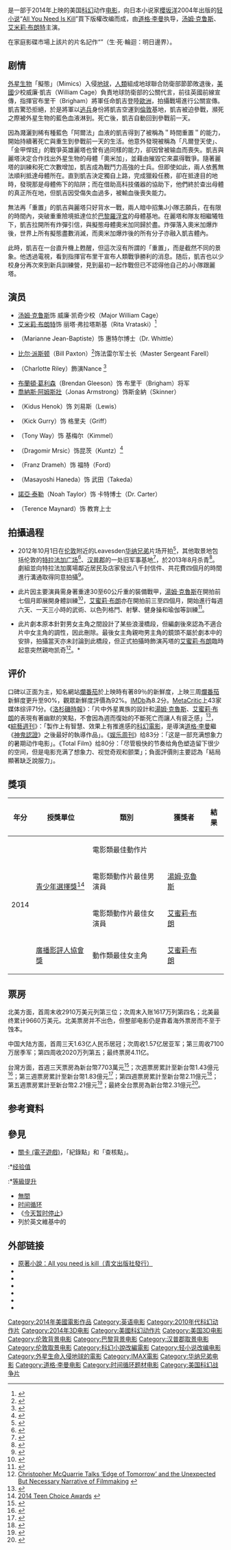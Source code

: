 {{noteTA
|G1=Show
|G2=Movie
}}
{{Infobox film
| name = 明日邊界
| original_name = ''Edge of Tomorrow''
| image = Edge of Tomorrow Poster.jpg
| caption = 电影海报
| director = [[道格·李曼|道格·李曼]]
| screenplay = {{ubl|[[丹特·哈珀|丹特·哈珀]]|[[乔比·哈罗德|乔比·哈罗德]]|[[斯蒂夫·克洛维斯|斯蒂夫·克洛维斯]]|[[克里斯托夫·迈考利|克里斯托夫·迈考利]]|[[蒂姆·克林|蒂姆·克林]]|{{le|杰兹·巴特沃思|Jez Butterworth}}|[[艾里克斯·库兹曼|艾里克斯·库兹曼]]|[[罗伯托·奥奇|罗伯托·奥奇]]}}
| based on = {{Based on|'''[[All_You_Need_Is_Kill|All You Need Is Kill]]'''|[[樱坂洋|樱坂洋]]}}<br>由[[集英社|集英社]]出版
| starring = {{ubl|[[汤姆·克鲁斯|汤姆·克鲁斯]]|[[艾米莉·布朗特|艾米莉·布朗特]]|[[比尔·派斯顿|比尔·派斯顿]]}}
| cinematography = {{le|迪翁·比伯|Dion Beebe}}<ref name="SuperheroHype1">{{cite web |last=Perry |first=Spencer |url=http://www.superherohype.com/news/articles/172933-full-announcement-release-date-for-all-you-need-is-kill |title=Full Announcement, Release Date for All You Need is Kill |publisher=Superhero Hype |date=2012-10-01 |accessdate=2013-03-10 |archive-url=https://web.archive.org/web/20130407034031/http://www.superherohype.com/news/articles/172933-full-announcement-release-date-for-all-you-need-is-kill |archive-date=2013-04-07 |dead-url=no }}</ref>
| editing = 詹姆斯·赫伯特<ref name="SuperheroHype1" />
| music = [[克里斯托弗·贝克|克里斯托弗·贝克]]
| studio = [[华纳兄弟|华纳兄弟]]<br>[[威秀電影|威秀電影]]
| distributor = [[华纳兄弟|华纳兄弟]]
| released = {{Film date|2014|5|29}}{{flagicon|HK}}<br>{{Film date|2014|5|30}}{{flagicon|UK}}{{flagicon|TWN}}<br>{{Film date|2014|6|6}}{{flagicon|USA}}{{flagicon|CHN}}<br>{{Film date|2014|7|4}}{{flagicon|JPN}}{{r|ent-163-20140513}}<ref name="atmovies-faen41631867">{{cite web |url=http://www.atmovies.com.tw/movie/faen41631867/ |title=明日邊界 Edge of Tomorrow |publisher=@movies開眼電影 |access-date=2014-05-31 |archive-url=https://web.archive.org/web/20140531170552/http://www.atmovies.com.tw/movie/faen41631867/ |archive-date=2014-05-31 |dead-url=no }}</ref><ref name="twyahoo-5068">{{cite web |url= https://tw.movies.yahoo.com/movieinfo_main.html/id=5068 |title= 明日邊界（EDGE OF TOMORROW） |publisher= Yahoo!奇摩電影 |access-date= 2014-05-31 |archive-url= https://web.archive.org/web/20140522125138/https://tw.movies.yahoo.com/movieinfo_main.html/id=5068 |archive-date= 2014-05-22 |dead-url= no }}</ref><ref name="THR">{{cite web |url=http://www.hollywoodreporter.com/news/300-sequel-bumped-august-march-520290 |title='300' Sequel Bumped From August to March |publisher=The Hollywood Reporter |date=2013-09-05 |accessdate=2012-10-05 |archive-url=https://web.archive.org/web/20130607105307/http://www.hollywoodreporter.com/news/300-sequel-bumped-august-march-520290 |archive-date=2013-06-07 |dead-url=no }}</ref><ref name="hkyahoo-22382">{{cite web |url= https://hk.movies.yahoo.net/movie/details/22382 |title= 異空戰士（EDGE OF TOMORROW） |publisher= Yahoo!電影 |access-date= 2014-05-31 |archive-url= https://web.archive.org/web/20140531164159/https://hk.movies.yahoo.net/movie/details/22382 |archive-date= 2014-05-31 |dead-url= no }}</ref>
| country = {{美国}}
| language = 英语
| runtime = 113分钟
| sarft_id = {{电审|进|2014|017|（普通2D）}}{{电审|特(进)|2014|025|（普通3D）}}{{电审|特(进)|2014|026|（IMAX 3D）}}
| budget = {{nowrap|$1.78亿美元}}<ref name="lang">{{cite journal | last=Lang | first=Brent | url=http://variety.com/2014/film/news/tom-cruise-angelina-jolie-test-star-power-at-international-b-o-with-edge-of-tomorrow-maleficent-1201189240/ | title=Tom Cruise, Angelina Jolie Test Star Power at International B.O. With 'Edge of Tomorrow,' 'Maleficent' | journal=[[Variety_(magazine)|Variety]] | date=2014-05-23 | accessdate=2014-05-23 | author= | archive-url=https://web.archive.org/web/20140523233745/http://variety.com/2014/film/news/tom-cruise-angelina-jolie-test-star-power-at-international-b-o-with-edge-of-tomorrow-maleficent-1201189240/ | archive-date=2014-05-23 | dead-url=no }}</ref>
| gross = $3.71亿美元
| hk_name = 異空戰士{{r|hkyahoo-22382}}
| tw_name = 明日邊界{{r|atmovies-faen41631867}}{{r|twyahoo-5068}}<ref>{{Cite web |url=http://v.youku.com/v_show/id_XNjQ3MTMwNjgw.html |title=Edge of Tomorrow (2014)【明日邊界】台灣預告—在线播放—优酷网，视频高清在线观看 |access-date=2014-01-05 |archive-url=https://web.archive.org/web/20140106031824/http://v.youku.com/v_show/id_XNjQ3MTMwNjgw.html |archive-date=2014-01-06 |dead-url=no }}</ref>
| cn_name = 明日边缘<ref name="ent-163-20140513">{{cite web |url=http://ent.163.com/14/0513/08/9S4323DC000300B1.html |language= |title=《明日边缘》曝超长预告“阿汤哥”菜鸟变战神 |publisher=网易娱乐 |date=2014-05-13 |accessdate= |archive-url=https://web.archive.org/web/20140513154715/http://ent.163.com/14/0513/08/9S4323DC000300B1.html |archive-date=2014-05-13 |dead-url=no }}</ref>
}}
{{作品名稱|name=''Edge of Tomorrow''|hk=異空戰士|tw=明日邊界|cn=明日边缘}}是一部于2014年上映的美国[[科幻片|科幻]]动作[[电影|电影]]，向日本小说家[[櫻坂洋|櫻坂洋]]2004年出版的[[轻小说|轻小说]]“[[All_You_Need_Is_Kill|All You Need Is Kill]]”買下版權改编而成，由[[道格·李曼|道格·李曼]]执导，[[汤姆·克鲁斯|汤姆·克鲁斯]]、[[艾米莉·布朗特|艾米莉·布朗特]]主演。{{r|hkyahoo-22382}}{{r|atmovies-faen41631867}}{{r|twyahoo-5068}}{{r|ent-163-20140513}}

在家庭影碟市場上該片的片名記作“{{lang|en|''Live.Die.Repeat.: Edge of Tomorrow''}}”（生·死·輪迴：明日邊界）。

== 剧情 ==
[[外星生物|外星生物]]「擬態」（Mimics）入侵[[地球|地球]]，[[人類|人類]]組成地球聯合防衛部節節敗退後，[[美國|美國]]少校威廉‧凱吉（William Cage）負責地球防衛部的公關代言，前往英國前線宣傳，指揮官布里干（Brigham）將軍任命凱吉登陸[[歐洲|歐洲]]，拍攝戰場進行公關宣傳。凱吉驚恐拒絕，於是將軍以[[逃兵|逃兵]]身份將凱吉空運到[[倫敦|倫敦]]基地，凱吉被迫參戰，瀕死之際被外星生物的藍色血液淋到。死亡後，凱吉自動回到參戰前一天。

因為濺灑到稀有種藍色「阿爾法」血液的凱吉得到了被稱為＂時間重置＂的能力，開始持續著死亡與重生到參戰前一天的生活。他意外發現被稱為「凡爾登天使」、「金甲悍妞」的戰爭英雄麗塔也曾有過同樣的能力，卻因曾被输血而喪失。凱吉與麗塔決定合作找出外星生物的母體「奧米加」，並藉由摧毀它來贏得戰爭。隨著麗塔的訓練和死亡次數增加，凱吉成為戰鬥力高強的士兵。但即使如此，兩人依舊無法順利抵達母體所在。直到凱吉決定獨自上路，完成獵殺任務，卻在抵達目的地時，發現那是母體佈下的陷阱；而在借助高科技儀器的協助下，他們終於查出母體的真正所在地，但凱吉因受傷失血過多，被輸血後喪失能力。

無法再「重置」的凱吉與麗塔只好背水一戰，兩人暗中招集J小隊志願兵，在有限的時間內，突破重重險境抵達位於[[巴黎|巴黎]][[羅浮宮|羅浮宮]]的母體基地。在麗塔和隊友相繼犧牲下，凱吉拉開所有炸彈引信，與擬態母體奧米加同歸於盡。炸彈落入奧米加爆炸後，世界上所有擬態盡數消滅，而奧米加爆炸後的所有分子亦融入凱吉體內。

此時，凱吉在一台直升機上甦醒，但這次沒有所謂的「重置」，而是截然不同的景象。他透過電視，看到指揮官布里干宣布人類戰爭勝利的消息。随后，凱吉也以少校身分再次來到新兵訓練營，見到最初一起作戰但已不認得他自己的J小隊跟麗塔。

== 演员 ==
* [[汤姆·克鲁斯|汤姆·克鲁斯]]饰 威廉·凯奇少校（Major William Cage）
* [[艾米莉·布朗特|艾米莉·布朗特]]饰 丽塔·弗拉塔斯基（Rita Vrataski）<ref>{{cite web |url=http://www.cinemablend.com/new/Emily-Blunt-Tom-Cruise-Co-Star-All-You-Need-Kill-30448.html |title=Emily Blunt Is Tom Cruise's Co-Star For All You Need Is Kill |publisher=CinemaBlend.com |date=2012-04-16 |accessdate=2013-03-10 |archive-url=https://web.archive.org/web/20130727120529/http://www.cinemablend.com/new/Emily-Blunt-Tom-Cruise-Co-Star-All-You-Need-Kill-30448.html |archive-date=2013-07-27 |dead-url=no }}</ref>
* {{le|玛丽安娜·琼-巴普蒂斯特|Marianne Jean-Baptiste}}（Marianne Jean-Baptiste）饰 惠特尔博士（Dr. Whittle）
* [[比尔·派斯顿|比尔·派斯顿]]（Bill Paxton）<ref>{{cite web |url=http://www.cinemablend.com/new/Bill-Paxton-Talks-Join-Tom-Cruise-All-You-Need-Kill-33035.html |title=Bill Paxton In Talks To Join Tom Cruise In All You Need Is Kill |publisher=CinemaBlend.com |date=2012-09-18 |accessdate=2013-03-10 |archive-url=https://web.archive.org/web/20121208041234/http://www.cinemablend.com/new/bill-paxton-talks-join-tom-cruise-all-you-need-kill-33035.html |archive-date=2012-12-08 |dead-url=no }}</ref>饰法雷尔军士长（Master Sergeant Farell）
* {{le|夏洛特·莱李|Charlotte Riley}}（Charlotte Riley）飾演Nance <ref>{{cite web |url=http://www.cinemablend.com/new/Charlotte-Riley-Joins-Tom-Cruise-All-You-Need-Kill-32626.html |title=Charlotte Riley Joins Tom Cruise In All You Need Is Kill |publisher=CinemaBlend.com |date=2012-08-24 |accessdate=2013-03-10 |archive-url=https://web.archive.org/web/20121127130937/http://www.cinemablend.com/new/charlotte-riley-joins-tom-cruise-all-you-need-kill-32626.html |archive-date=2012-11-27 |dead-url=no }}</ref>
* [[布蘭頓·葛利森|布蘭頓·葛利森]]（Brendan Gleeson）饰 布里干（Brigham）将军
* [[喬納斯·阿姆斯壯|喬納斯·阿姆斯壯]]（Jonas Armstrong）饰斯金納（Skinner）
* {{le|基杜斯·赫诺克|Kidus Henok}}（Kidus Henok）饰 刘易斯（Lewis）
* {{le|奇克·盖瑞|Kick Gurry}}（Kick Gurry）饰 格里夫（Griff）
* {{le|托尼·威|Tony Way}}（Tony Way）饰 基梅尔（Kimmel）
* {{le|德拉戈米尔·米希克|Dragomir Mrsic}}（Dragomir Mrsic）饰昆茨（Kuntz）<ref>{{cite web |url=http://www.expressen.se/noje/dragomir-mrsic-gor-storfilm-med-cruise |title=Dragomir Mrsic gör storfilm med Cruise |publisher=Expressen.se |date=2012-10-06 |accessdate=2013-03-10 |archive-url=https://web.archive.org/web/20121213083323/http://www.expressen.se/noje/dragomir-mrsic-gor-storfilm-med-cruise/ |archive-date=2012-12-13 |dead-url=no }}</ref>
* {{le|法蘭茲·德拉梅|Franz Drameh}}（Franz Drameh）饰 福特（Ford）
* {{link-jp|羽田昌義|羽田昌義}}（Masayoshi Haneda）饰 武田（Takeda）
* [[諾亞·泰勒|諾亞·泰勒]]（Noah Taylor）饰 卡特博士（Dr. Carter）
* {{le|特伦斯·梅纳德|Terence Maynard}}（Terence Maynard）饰 教育上士

== 拍攝過程 ==
*2012年10月1日在[[伦敦|伦敦]]附近的Leavesden[[华纳兄弟|华纳兄弟]]片场开拍<ref name="szalai">{{cite journal | last=Szalai | first=George | url=http://www.hollywoodreporter.com/news/tom-cruise-emily-blunt-all-you-need-is-kill-march-2014-401928 | title=Tom Cruise's 'All You Need Is Kill' to Hit Theaters in March 2014 | journal=[[好莱坞报道|好莱坞报道]] | date=2012-10-01 | accessdate=2014-05-08 | author= | archive-url=https://web.archive.org/web/20121022013046/http://www.hollywoodreporter.com/news/tom-cruise-emily-blunt-all-you-need-is-kill-march-2014-401928 | archive-date=2012-10-22 | dead-url=no }}</ref>，其他取景地包括伦敦的[[特拉法加广场|特拉法加广场]]<ref>{{cite news | last=Child | first=Ben | url=http://www.theguardian.com/film/2012/nov/26/tom-cruise-filming-halts-trafalgar-square | title=Tom Cruise filming halts Trafalgar Square | work=[[卫报|卫报]] | date=2012-11-26 | accessdate=2014-05-08 | archive-url=https://web.archive.org/web/20140508223550/http://www.theguardian.com/film/2012/nov/26/tom-cruise-filming-halts-trafalgar-square | archive-date=2014-05-08 | dead-url=no }}</ref>、[[汉普郡|汉普郡]]的一处旧军事基地<ref>{{cite news | author=Staff | url=http://www.hampshirechronicle.co.uk/news/winchester/11250475.Latest_Tom_Cruise_blockbuster_shot_at_Barton_Stacey_in_Hampshire/ | title=Latest Tom Cruise blockbuster shot at Barton Stacey in Hampshire | work={{tsl|en|Hampshire Chronicle|Hampshire Chronicle}} | date=2014-06-02 | accessdate=2014-06-03 | archive-url=https://web.archive.org/web/20140607004828/http://www.hampshirechronicle.co.uk/news/winchester/11250475.Latest_Tom_Cruise_blockbuster_shot_at_Barton_Stacey_in_Hampshire/ | archive-date=2014-06-07 | dead-url=no }}</ref>，於2013年8月杀青<ref>{{cite news | last=Fleming | first=Mike | url=http://www.deadline.com/2013/08/jeremy-piven-is-a-very-late-addition-to-the-cast-of-tom-cruises-edge-of-tomorrow/ | title=Jeremy Piven Is A Very Late Addition To The Cast Of Tom Cruise's 'Edge Of Tomorrow' | publisher=[[Deadline.com|Deadline.com]] | date=2013-08-15 | accessdate=2014-05-09 | archive-url=https://web.archive.org/web/20140618050723/http://www.deadline.com/2013/08/jeremy-piven-is-a-very-late-addition-to-the-cast-of-tom-cruises-edge-of-tomorrow/ | archive-date=2014-06-18 | dead-url=no }}</ref>。劇組並向特拉法加廣場鄰近居民及店家發出八千封信件、共花費四個月的時間進行溝通取得同意拍攝<ref>{{Cite web |url=http://www.cna.com.tw/news/amov/201406030387-1.aspx |title=阿湯哥明日邊界　首週票房奪冠 |access-date=2014-07-04 |archive-url=https://web.archive.org/web/20140714153529/http://www.cna.com.tw/news/amov/201406030387-1.aspx |archive-date=2014-07-14 |dead-url=no }}</ref>。

*此片因主要演員需身著重達30至60公斤重的裝備戰甲，[[湯姆·克魯斯|湯姆·克魯斯]]在開拍前七個月即展開身體訓練<ref>{{Cite web |url=http://ent.msn.com.tw/news/content.aspx?sn=1405160013 |title=道格李曼為湯姆克魯斯塑造全新另類英雄 |access-date=2014-07-04 |archive-url=https://web.archive.org/web/20140714151541/http://ent.msn.com.tw/news/content.aspx?sn=1405160013 |archive-date=2014-07-14 |dead-url=no }}</ref>，[[艾蜜莉·布朗|艾蜜莉·布朗]]亦在開拍前三至四個月，開始進行每週六天、一天三小時的武術、以色列格鬥、射擊、健身操和瑜伽等訓練<ref>{{Cite web |url=https://tw.celebrity.yahoo.com/blogs/topic/%E5%92%8C%E9%98%BF%E6%B9%AF%E5%93%A5%E6%89%93%E4%BB%97%E7%9C%9F%E7%B4%AF-%E8%89%BE%E8%9C%9C%E8%8E%89%E5%90%90%E6%A7%BD%E7%A9%BF%E8%BB%8D%E8%A3%9D%E6%B4%BB%E5%83%8F%E7%A9%BF%E6%A3%BA%E6%9D%90-092808283.html |title=和阿湯哥打仗真累　艾蜜莉吐槽穿軍裝活像穿棺材 |access-date=2014-07-04 |archive-url=https://web.archive.org/web/20140715004534/https://tw.celebrity.yahoo.com/blogs/topic/%E5%92%8C%E9%98%BF%E6%B9%AF%E5%93%A5%E6%89%93%E4%BB%97%E7%9C%9F%E7%B4%AF-%E8%89%BE%E8%9C%9C%E8%8E%89%E5%90%90%E6%A7%BD%E7%A9%BF%E8%BB%8D%E8%A3%9D%E6%B4%BB%E5%83%8F%E7%A9%BF%E6%A3%BA%E6%9D%90-092808283.html |archive-date=2014-07-15 |dead-url=no }}</ref>。

*此片劇本原本針對男女主角之間設計了某些浪漫橋段，但編劇後來認為不適合片中女主角的調性，因此刪除。最後女主角親吻男主角的鏡頭不屬於劇本中的安排，拍攝當天亦未討論到此橋段，但正式拍攝時飾演芮塔的[[艾蜜莉·布朗|艾蜜莉·布朗]]臨時起意突然親吻凯奇<ref>[http://filmschoolrejects.com/features/christopher-mcquarrie-interview-telling-stories.php Christopher McQuarrie Talks ‘Edge of Tomorrow’ and the Unexpected But Necessary Narrative of Filmmaking] {{webarchive|url=https://web.archive.org/web/20141016004246/http://filmschoolrejects.com/features/christopher-mcquarrie-interview-telling-stories.php |date=2014-10-16 }}</ref>。*

== 评价 ==
口碑以正面为主，知名網站[[爛番茄|爛番茄]]於上映時有著89％的新鮮度，上映三周[[爛番茄|爛番茄]]新鮮度更升至90%，觀眾新鮮度評價為92%。[[IMDb|IMDb]]為8.2分。[[MetaCritic|MetaCritic]]上43家媒体综评71分。《[[洛杉磯時報|洛杉磯時報]]》：「片中外星異族的設計和[[湯姆·克魯斯|湯姆·克魯斯]]、[[艾蜜莉·布朗|艾蜜莉·布朗]]的表現有著幽默的笑點，不會因為週而復始的不斷死亡而讓人有疲乏感」<ref>{{Cite web |url=http://www.latimes.com/entertainment/envelope/cotown/la-et-ct-fault-in-our-stars-20140604-story.html |title='Fault in Our Stars' likely to break Tom Cruise's heart at box office |access-date=2014-06-06 |archive-url=https://web.archive.org/web/20140605205123/http://www.latimes.com/entertainment/envelope/cotown/la-et-ct-fault-in-our-stars-20140604-story.html |archive-date=2014-06-05 |dead-url=no }}</ref>，《[[綜藝_(雜誌)|綜藝週刊]]》：「製作上有智慧、效果上有推進感的[[科幻電影|科幻電影]]，是導演[[道格·李曼|道格·李曼]]繼《[[神鬼認證_(電影)|神鬼認證]]》之後最好的執導作品」。《[[娱乐周刊|娱乐周刊]]》给83分：「这是一部充满想象力的暑期动作电影」。《Total Film》给80分：「尽管极快的节奏给角色塑造留下很少的空间，但是电影充满了想象力、视觉奇观和颤栗」；負面評價則主要認為「結局顯著缺乏說服力」。

== 獎項 ==
{| class="wikitable"
|-
! 年分
! 授獎單位
! 類別
! 獲獎者
! 結果
|-
| rowspan="4" |2014
| rowspan="3" |[[青少年選擇獎|青少年選擇獎]]<ref>[http://www.teenchoiceawards.com/tcnews.aspx 2014 Teen Choice Awards] {{webarchive|url=https://web.archive.org/web/20140812073132/http://www.teenchoiceawards.com/tcnews.aspx |date=2014-08-12 }}</ref>
| 電影類最佳動作片
| 
| {{nom}}
|-
| 電影類動作片最佳男演員
| [[湯姆·克魯斯|湯姆·克魯斯]]
| {{nom}}
|-
| 電影類動作片最佳女演員
| [[艾蜜莉·布朗|艾蜜莉·布朗]]
| {{nom}}
|-
| [[廣播影評人協會|廣播影評人協會獎]]
| 動作類最佳女主角
| [[艾蜜莉·布朗|艾蜜莉·布朗]]
| {{won}}
|}

== 票房 ==
北美方面，首周末收2910万美元列第三位；次周末入账1617万列第四名；北美最终累计9660万美元。北美票房并不出色，但整部电影仍是靠着海外票房而不至于蚀本。

中国大陆方面，首周三天1.63亿人民币居冠；次周收1.57亿居亚军；第三周收7100万居季军；第四周收2020万列第五；最终票房4.11亿。

台灣方面，首週三天票房為新台幣7703萬元<ref>{{cite news |author1=李子凡 |title=《百萬種硬的方式》莎莉賽隆惡搞菊花 |url=https://tw.entertainment.appledaily.com/daily/20140606/35875553/ |work=[[蘋果日報_(台灣)|蘋果日報]] |date=2014-06-06 |access-date=2019-02-12 |archive-url=https://web.archive.org/web/20190912035549/https://tw.entertainment.appledaily.com/daily/20140606/35875553/ |archive-date=2019-09-12 |dead-url=yes }}</ref>；次週票房累計至新台幣1.43億元<ref>{{cite news|title=周末全台票房排行榜|url=https://tw.appledaily.com/headline/daily/20140613/35890893|work=[[蘋果日報_(台灣)|蘋果日報]]|date=2014-06-13|access-date=2019-02-12|archive-url=https://web.archive.org/web/20180202193250/https://tw.appledaily.com/headline/daily/20140613/35890893|archive-date=2018-02-02|dead-url=no}}</ref>；第三週票房累計至新台幣1.83億元<ref>{{cite news|title=周末全台票房排行榜|url=https://tw.appledaily.com/headline/daily/20140620/35906024|work=[[蘋果日報_(台灣)|蘋果日報]]|date=2014-06-20|access-date=2019-02-12|archive-url=https://web.archive.org/web/20180202191630/https://tw.appledaily.com/headline/daily/20140620/35906024|archive-date=2018-02-02|dead-url=no}}</ref>；第四週票房累計至新台幣2.11億元<ref>{{cite news|title=周末全台票房排行榜|url=https://tw.appledaily.com/headline/daily/20140627/35921181|work=[[蘋果日報_(台灣)|蘋果日報]]|date=2014-06-27|access-date=2019-02-12|archive-url=https://web.archive.org/web/20180211224607/https://tw.appledaily.com/headline/daily/20140627/35921181|archive-date=2018-02-11|dead-url=no}}</ref>；第五週票房累計至新台幣2.21億元<ref>{{cite news|title=周末全台票房排行榜|url=https://tw.appledaily.com/headline/daily/20140704/35935915|work=[[蘋果日報_(台灣)|蘋果日報]]|date=2014-07-04|access-date=2019-02-12|archive-url=https://web.archive.org/web/20180202193256/https://tw.appledaily.com/headline/daily/20140704/35935915|archive-date=2018-02-02|dead-url=no}}</ref>；最終全台票房為新台幣2.31億元<ref>{{cite news |author1=封以恩 |title=2014台灣電影票房 變形金剛4最威 前3名台味濃 破3億元大關 |url=http://ent.ltn.com.tw/news/paper/842078 |work=[[自由時報|自由時報]] |date=2014-12-26 |access-date=2017-04-05 |archive-url=https://web.archive.org/web/20171021175404/http://ent.ltn.com.tw/news/paper/842078 |archive-date=2017-10-21 |dead-url=yes }}</ref>。

{{start box}}
{{succession prize box|《[[X戰警：未來昔日|X戰警：未來昔日]]》 |  《[[黑魔女：沉睡魔咒|黑魔女：沉睡魔咒]]》|{{flagicon|ROC}}[[2014年台北週末票房冠軍|2014年台北週末票房冠軍]]|第22-24周}}
{{succession prize box|《[[X战警：逆转未来|X战警：逆转未来]]》|《[[哥斯拉_(2014年电影)|哥斯拉]]》|{{flagicon|CHN}}[[2014年中国内地一周票房冠军|2014年中国内地一周票房冠军]]|第23周}}
{{end box}}

== 参考資料 ==
{{Reflist|2}}

== 參見 ==
* [[關卡_(電子遊戲)|關卡 (電子遊戲)]]，「紀錄點」和「查核點」。
:*[[经验值|经验值]]
:*[[等級提升|等級提升]]
* [[無間|無間]]
* [[时间循环|时间循环]]
* 《[[今天暂时停止|今天暂时停止]]》
* 列於英文維基中的{{le|时间循环类电影列表|List of films featuring time loops}}

== 外部链接 ==
* [https://web.archive.org/web/20140413143600/http://www.ching-win.com.tw/?sinfo=detail&b_unit=2455 原著小說：All you need is kill（青文出版社發行）] 
* {{IMDb title|1631867}}
* {{Rotten Tomatoes|edge_of_tomorrow}}
* {{Metacritic film|edge-of-tomorrow}}
* {{Mojo title|allyouneediskill}}
* {{allmovie title|563177}}
* {{douban|id=4746257}}

{{Doug Liman}}
{{DEFAULTSORT:Edge of Tomorrow}}
[[Category:2014年美國電影作品|Category:2014年美國電影作品]]
[[Category:英语电影|Category:英语电影]]
[[Category:2010年代科幻动作片|Category:2010年代科幻动作片]]
[[Category:2014年3D电影|Category:2014年3D电影]]
[[Category:美國科幻动作片|Category:美國科幻动作片]]
[[Category:美国3D电影|Category:美国3D电影]]
[[Category:伦敦背景电影|Category:伦敦背景电影]]
[[Category:巴黎背景电影|Category:巴黎背景电影]]
[[Category:汉普郡取景电影|Category:汉普郡取景电影]]
[[Category:伦敦取景电影|Category:伦敦取景电影]]
[[Category:科幻小說改編電影|Category:科幻小說改編電影]]
[[Category:轻小说改编电影|Category:轻小说改编电影]]
[[Category:外星生命入侵地球的電影|Category:外星生命入侵地球的電影]]
[[Category:IMAX電影|Category:IMAX電影]]
[[Category:华纳兄弟电影|Category:华纳兄弟电影]]
[[Category:道格·李曼电影|Category:道格·李曼电影]]
[[Category:时间循环题材电影|Category:时间循环题材电影]]
[[Category:美国科幻战争片|Category:美国科幻战争片]]